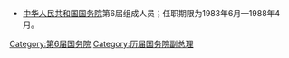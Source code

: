 * [[中华人民共和国国务院|中华人民共和国国务院]]第6届组成人员；任职期限为1983年6月—1988年4月。

[[Category:第6届国务院|Category:第6届国务院]]
[[Category:历届国务院副总理|Category:历届国务院副总理]]